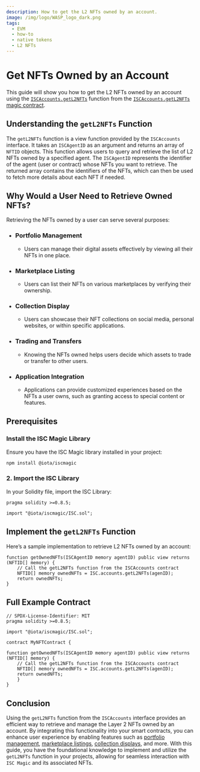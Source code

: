 ```yaml
---
description: How to get the L2 NFTs owned by an account.
image: /img/logo/WASP_logo_dark.png
tags:
  - EVM
  - how-to
  - native tokens
  - L2 NFTs
---
```


# Get NFTs Owned by an Account

This guide will show you how to get the L2 NFTs owned by an account using the [`ISCAccounts.getL2NFTs`](../../../reference/magic-contract/ISCAccounts.md#getl2nfts) function from the [`ISCAccounts.getL2NFTs`](../../../reference/magic-contract/ISCAccounts.md) [magic contract](../../../reference/magic-contract/introduction.md).

<GetNftMetadata />

## Understanding the `getL2NFTs` Function

The `getL2NFTs` function is a view function provided by the `ISCAccounts` interface. It takes an `ISCAgentID` as an argument and returns an array of `NFTID` objects. This function allows users to query and retrieve the list of L2 NFTs owned by a specified agent. The `ISCAgentID` represents the identifier of the agent (user or contract) whose NFTs you want to retrieve. The returned array contains the identifiers of the NFTs, which can then be used to fetch more details about each NFT if needed.

## Why Would a User Need to Retrieve Owned NFTs?

Retrieving the NFTs owned by a user can serve several purposes:

- ### Portfolio Management

  - Users can manage their digital assets effectively by viewing all their NFTs in one place.

- ### Marketplace Listing

  - Users can list their NFTs on various marketplaces by verifying their ownership.

- ### Collection Display

  - Users can showcase their NFT collections on social media, personal websites, or within specific applications.

- ### Trading and Transfers

  - Knowing the NFTs owned helps users decide which assets to trade or transfer to other users.

- ### Application Integration

  - Applications can provide customized experiences based on the NFTs a user owns, such as granting access to special content or features.

## Prerequisites

### Install the ISC Magic Library

   Ensure you have the ISC Magic library installed in your project:

   ```bash
   npm install @iota/iscmagic
   ```

### 2. Import the ISC Library

   In your Solidity file, import the ISC Library:

   ```solidity
   pragma solidity >=0.8.5;

   import "@iota/iscmagic/ISC.sol";
   ```

## Implement the `getL2NFTs` Function

Here’s a sample implementation to retrieve L2 NFTs owned by an account:

```solidity
function getOwnedNFTs(ISCAgentID memory agentID) public view returns (NFTID[] memory) {
    // Call the getL2NFTs function from the ISCAccounts contract
    NFTID[] memory ownedNFTs = ISC.accounts.getL2NFTs(agenID);
    return ownedNFTs;
}
```

## Full Example Contract

```solidity
// SPDX-License-Identifier: MIT
pragma solidity >=0.8.5;

import "@iota/iscmagic/ISC.sol";

contract MyNFTContract {

function getOwnedNFTs(ISCAgentID memory agentID) public view returns (NFTID[] memory) {
    // Call the getL2NFTs function from the ISCAccounts contract
    NFTID[] memory ownedNFTs = ISC.accounts.getL2NFTs(agenID);
    return ownedNFTs;
    }
}
```
## Conclusion

Using the `getL2NFTs` function from the `ISCAccounts` interface provides an efficient way to retrieve and manage the Layer 2 NFTs owned by an account. By integrating this functionality into your smart contracts, you can enhance user experience by enabling features such as [portfolio management](#portfolio-management), [marketplace listings](#marketplace-listing), [collection displays](#collection-display), and more. With this guide, you have the foundational knowledge to implement and utilize the `getL2NFTs` function in your projects, allowing for seamless interaction with `ISC Magic` and its associated NFTs.
